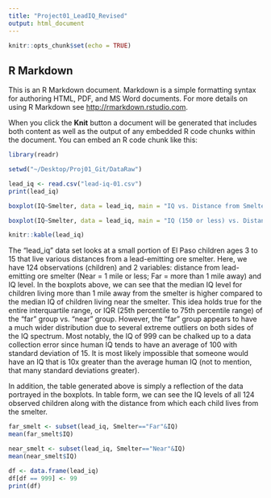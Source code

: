 ```yaml
---
title: "Project01_LeadIQ_Revised"
output: html_document
---
```


```r
knitr::opts_chunk$set(echo = TRUE)
```

## R Markdown

This is an R Markdown document. Markdown is a simple formatting syntax for authoring HTML, PDF, and MS Word documents. For more details on using R Markdown see <http://rmarkdown.rstudio.com>.

When you click the **Knit** button a document will be generated that includes both content as well as the output of any embedded R code chunks within the document. You can embed an R code chunk like this:

```r
library(readr)

setwd("~/Desktop/Proj01_Git/DataRaw")

lead_iq <- read.csv("lead-iq-01.csv")
print(lead_iq)
```

```r
boxplot(IQ~Smelter, data = lead_iq, main = "IQ vs. Distance from Smelter")
```



```r
boxplot(IQ~Smelter, data = lead_iq, main = "IQ (150 or less) vs. Distance from Smelter", ylim=c(0,150))
```

```r
knitr::kable(lead_iq)
```

The "lead_iq" data set looks at a small portion of El Paso children ages 3 to 15 that live various distances from a lead-emitting ore smelter. Here, we have 124 observations (children) and 2 variables: distance from lead-emitting ore smelter (Near = 1 mile or less; Far = more than 1 mile away) and IQ level. In the boxplots above, we can see that the median IQ level for children living more than 1 mile away from the smelter is higher compared to the median IQ of children living near the smelter. This idea holds true for the entire interquartile range, or IQR (25th percentile to 75th percentile range) of the "far" group vs. "near" group. However, the "far" group appears to have a much wider distribution due to several extreme outliers on both sides of the IQ spectrum. Most notably, the IQ of 999 can be chalked up to a data collection error since human IQ tends to have an average of 100 with standard deviation of 15. It is most likely impossible that someone would have an IQ that is 10x greater than the average human IQ (not to mention, that many standard deviations greater). 

In addition, the table generated above is simply a reflection of the data portrayed in the boxplots. In table form, we can see the IQ levels of all 124 observed children along with the distance from which each child lives from the smelter.


```r
far_smelt <- subset(lead_iq, Smelter=="Far"&IQ)
mean(far_smelt$IQ)
```


```r
near_smelt <- subset(lead_iq, Smelter=="Near"&IQ)
mean(near_smelt$IQ)
```


```r
df <- data.frame(lead_iq)
df[df == 999] <- 99
print(df) 
```
